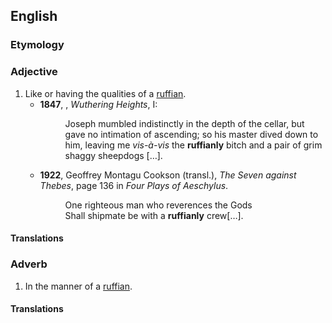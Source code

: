 ==English==

===Etymology===
{{suffix|en|ruffian|ly}}

===Adjective===
{{en-adj}}

# Like or having the qualities of a [[ruffian]]. {{defdate|from 16th c.}}
#*'''1847''', {{w|Emily Brontë}}, ''Wuthering Heights'', I:
#*:Joseph mumbled indistinctly in the depth of the cellar, but gave no intimation of ascending; so his master dived down to him, leaving me ''vis-à-vis'' the '''ruffianly''' bitch and a pair of grim shaggy sheepdogs […].
#* '''1922''', Geoffrey Montagu Cookson (transl.), ''The Seven against Thebes'', page 136 in ''Four Plays of Aeschylus''.
#*: One righteous man who reverences the Gods<br />Shall shipmate be with a '''ruffianly''' crew[…].

====Translations====
{{trans-top|like or having the qualities of a ruffian}}
{{trans-mid}}
{{trans-bottom}}

===Adverb===
{{en-adv}}

# In the manner of a [[ruffian]].

====Translations====
{{trans-top|in the manner of a ruffian}}
{{trans-mid}}
{{trans-bottom}}